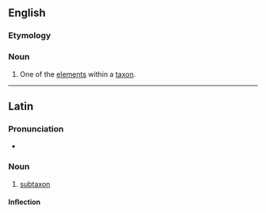 ==English==

===Etymology===
{{prefix|en|sub|taxon}}

===Noun===
{{en-noun|subtaxa|s}}

# {{lb|en|taxonomy}} One of the [[elements]] within a [[taxon]].

----

==Latin==

===Pronunciation===
* {{la-IPA|subtaxon}}

===Noun===
{{la-noun|subtaxon|subtaxī|n|second}}

# [[#English|subtaxon]]

====Inflection====
{{la-decl-2nd-N-Greek|subtax}}